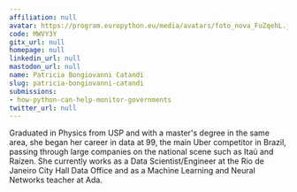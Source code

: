 ```yaml
---
affiliation: null
avatar: https://program.europython.eu/media/avatars/foto_nova_FuZqehL.jpg
code: MWVY3Y
gitx_url: null
homepage: null
linkedin_url: null
mastodon_url: null
name: Patricia Bongiovanni Catandi
slug: patricia-bongiovanni-catandi
submissions:
- how-python-can-help-monitor-governments
twitter_url: null
---
```


Graduated in Physics from USP and with a master's degree in the same area, she began her career in data at 99, the main Uber competitor in Brazil, passing through large companies on the national scene such as Itaú and Raízen. She currently works as a Data Scientist/Engineer at the Rio de Janeiro City Hall Data Office and as a Machine Learning and Neural Networks teacher at Ada.